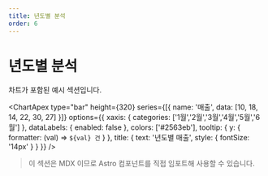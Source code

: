 ```yaml
---
title: 년도별 분석
order: 6
---
```



# 년도별 분석

차트가 포함된 예시 섹션입니다.

<ChartApex
  type="bar"
  height={320}
  series={[{ name: '매출', data: [10, 18, 14, 22, 30, 27] }]}
  options={{
    xaxis: { categories: ['1월','2월','3월','4월','5월','6월'] },
    dataLabels: { enabled: false },
    colors: ['#2563eb'],
    tooltip: { y: { formatter: (val) => `${val} 건` } },
    title: { text: '년도별 매출', style: { fontSize: '14px' } }
  }}
/>

> 이 섹션은 MDX 이므로 Astro 컴포넌트를 직접 임포트해 사용할 수 있습니다.
